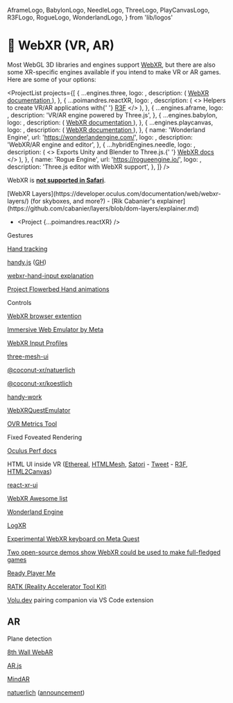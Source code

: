   AframeLogo,
  BabylonLogo,
  NeedleLogo,
  ThreeLogo,
  PlayCanvasLogo,
  R3FLogo,
  RogueLogo,
  WonderlandLogo,
} from 'lib/logos'

# 🥽 WebXR (VR, AR)

<ViverseStandaloneSection content="webxr" />

Most WebGL 3D libraries and engines support [WebXR](https://developer.mozilla.org/en-US/docs/Web/API/WebXR_Device_API), but there are also some XR-specific engines available if you intend to make VR or AR games. Here are some of your options:

<ProjectList
  projects={[
    {
      ...engines.three,
      logo: <ThreeLogo />,
      description: (
        <a href="https://threejs.org/docs/#manual/en/introduction/How-to-create-VR-content">
          WebXR documentation
        </a>
      ),
    },
    {
      ...poimandres.reactXR,
      logo: <R3FLogo />,
      description: (
        <>
          Helpers to create VR/AR applications with{' '}
          <a href="https://docs.pmnd.rs/react-three-fiber/getting-started/introduction">R3F</a>
        </>
      ),
    },
    {
      ...engines.aframe,
      logo: <AframeLogo />,
      description: 'VR/AR engine powered by Three.js',
    },
    {
      ...engines.babylon,
      logo: <BabylonLogo />,
      description: (
        <a href="https://doc.babylonjs.com/features/featuresDeepDive/webXR/introToWebXR">
          WebXR documentation
        </a>
      ),
    },
    {
      ...engines.playcanvas,
      logo: <PlayCanvasLogo />,
      description: (
        <a href="https://developer.playcanvas.com/en/user-manual/xr/using-webxr">
          WebXR documentation
        </a>
      ),
    },
    {
      name: 'Wonderland Engine',
      url: 'https://wonderlandengine.com/',
      logo: <WonderlandLogo />,
      description: 'WebXR/AR engine and editor',
    },
    {
      ...hybridEngines.needle,
      logo: <NeedleLogo />,
      description: (
        <>
          Exports Unity and Blender to Three.js.{' '}
          <a href="https://engine.needle.tools/docs/xr.html">WebXR docs</a>
        </>
      ),
    },
    {
      name: 'Rogue Engine',
      url: 'https://rogueengine.io/',
      logo: <RogueLogo />,
      description: 'Three.js editor with WebXR support',
    },
  ]}
/>

WebXR is [**not supported in Safari**](https://caniuse.com/webxr).

<Todo>
[WebXR Layers](https://developer.oculus.com/documentation/web/webxr-layers/) (for skyboxes, and more?) - [Rik Cabanier's explainer](https://github.com/cabanier/layers/blob/dom-layers/explainer.md)

- <Project {...poimandres.reactXR} />

Gestures

[Hand tracking](https://github.com/pmndrs/react-xr#controllers)

[handy.js](https://stewartsmith.io/handy/) ([GH](https://github.com/stewdio/handy.js))

[webxr-hand-input explanation](https://github.com/immersive-web/webxr-hand-input/blob/master/explainer.md)

[Project Flowerbed Hand animations](https://github.com/meta-quest/ProjectFlowerbed/blob/main/src/js/systems/hands/HandAnimationSystem.js)

Controls

[WebXR browser extention](https://chrome.google.com/webstore/detail/webxr-api-emulator/mjddjgeghkdijejnciaefnkjmkafnnje?hl=en)

[Immersive Web Emulator by Meta](https://chrome.google.com/webstore/detail/immersive-web-emulator/cgffilbpcibhmcfbgggfhfolhkfbhmik)

[WebXR Input Profiles](https://github.com/immersive-web/webxr-input-profiles)

[three-mesh-ui](https://github.com/felixmariotto/three-mesh-ui)

[@coconut-xr/natuerlich](https://github.com/coconut-xr/natuerlich)

[@coconut-xr/koestlich](https://github.com/coconut-xr/koestlich)

[handy-work](https://github.com/AdaRoseCannon/handy-work)

[WebXRQuestEmulator](https://github.com/felixtrz/WebXRQuestEmulator)

[OVR Metrics Tool](https://developer.oculus.com/documentation/unity/ts-ovrmetricstool/)

Fixed Foveated Rendering

[Oculus Perf docs](https://developer.oculus.com/documentation/web/webxr-perf/)

HTML UI inside VR ([Ethereal](https://github.com/aelatgt/ethereal), [HTMLMesh](https://github.com/mrdoob/three.js/blob/dev/examples/jsm/interactive/HTMLMesh.js), [Satori](https://github.com/vercel/satori) - [Tweet](https://x.com/0xca0a/status/1581751380339232768) - [R3F](https://codesandbox.io/s/stupefied-panini-wmgnzu?file=/src/App.js), [HTML2Canvas](https://html2canvas.hertzen.com/))

[react-xr-ui](https://github.com/Enijar/react-xr-ui)

[WebXR Awesome list](https://github.com/msub2/awesome-webxr)

[Wonderland Engine](https://wonderlandengine.com/)

[LogXR](https://github.com/felixtrz/logxr)

[Experimental WebXR keyboard on Meta Quest](https://developer.oculus.com/documentation/web/webxr-keyboard/)

[Two open-source demos show WebXR could be used to make full-fledged games](https://uploadvr.com/project-flowerbed-webxr-minigolf-open-source-demos/)

[Ready Player Me](https://readyplayer.me/)

[RATK (Reality Accelerator Tool Kit)](https://github.com/meta-quest/reality-accelerator-toolkit)

[Volu.dev](https://volu.dev/) pairing companion via VS Code extension

## AR

Plane detection

[8th Wall WebAR](https://www.8thwall.com/)

[AR.js](https://github.com/AR-js-org/AR.js)

[MindAR](https://github.com/hiukim/mind-ar-js)

[natuerlich](https://github.com/coconut-xr/natuerlich) ([announcement](https://x.com/coconut_xr/status/1689600319259357184))

</Todo>

